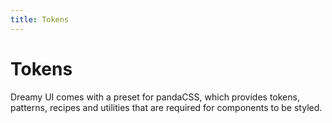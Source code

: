 ```yaml
---
title: Tokens
---
```


# Tokens

Dreamy UI comes with a preset for pandaCSS, which provides tokens, patterns, recipes and utilities that are required for components to be styled.
